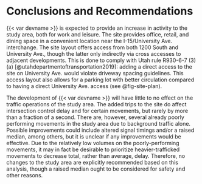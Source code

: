 # Conclusions and Recommendations

{{< var devname >}} is expected to provide an increase in activity to the study area, both for work and leisure. The site provides office, retail, and dining space in a convenient location near the I-15/University Ave. interchange. The site layout offers access from both 1200 South and University Ave., though the latter only indirectly via cross accesses to adjacent developments. This is done to comply with Utah rule R930-6-7 (3)(a) [@utahdepartmentoftransportation2019]: adding a direct access to the site on University Ave. would violate driveway spacing guidelines. This access layout also allows for a parking lot with better circulation compared to having a direct University Ave. access (see @fig-site-plan).

The development of {{< var devname >}} will have little to no effect on the traffic operations of the study area. The added trips to the site do affect intersection control delay and \acr{LOS} for certain movements, but rarely by more than a fraction of a second. There are, however, several already poorly performing movements in the study area due to background traffic alone. Possible improvements could include altered signal timings and/or a raised median, among others, but it is unclear if any improvements would be effective. Due to the relatively low volumes on the poorly-performing movements, it may in fact be desirable to prioritize heavier-trafficked movements to decrease total, rather than average, delay. Therefore, no changes to the study area are explicitly recommended based on this analysis, though a raised median ought to be considered for safety and other reasons.
